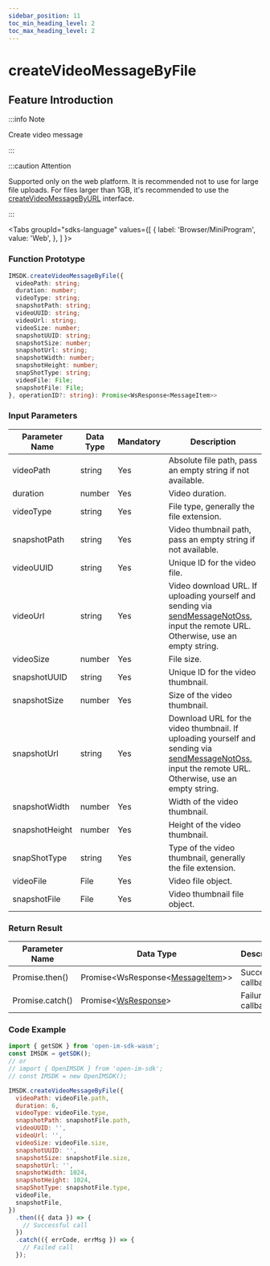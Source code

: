 ```yaml
---
sidebar_position: 11
toc_min_heading_level: 2
toc_max_heading_level: 2
---
```


# createVideoMessageByFile

## Feature Introduction

:::info Note

Create video message

:::

:::caution Attention

Supported only on the web platform. It is recommended not to use for large file uploads. For files larger than 1GB, it's recommended to use the [createVideoMessageByURL](/api/message/createVideoMessageByURL.mdx) interface.

:::

<Tabs
groupId="sdks-language"
values={[
{ label: 'Browser/MiniProgram', value: 'Web', },
]
}>

<TabItem value="Web">

### Function Prototype

```ts showLineNumbers
IMSDK.createVideoMessageByFile({
  videoPath: string;
  duration: number;
  videoType: string;
  snapshotPath: string;
  videoUUID: string;
  videoUrl: string;
  videoSize: number;
  snapshotUUID: string;
  snapshotSize: number;
  snapshotUrl: string;
  snapshotWidth: number;
  snapshotHeight: number;
  snapShotType: string;
  videoFile: File;
  snapshotFile: File;
}, operationID?: string): Promise<WsResponse<MessageItem>>
```

### Input Parameters

| Parameter Name  | Data Type | Mandatory | Description                                                                                                        |
| --------------- | --------- | --------- | ------------------------------------------------------------------------------------------------------------------ |
| videoPath       | string   | Yes       | Absolute file path, pass an empty string if not available.                                                         |
| duration        | number   | Yes       | Video duration.                                                                                                    |
| videoType       | string   | Yes       | File type, generally the file extension.                                                                           |
| snapshotPath    | string   | Yes       | Video thumbnail path, pass an empty string if not available.                                                       |
| videoUUID       | string   | Yes       | Unique ID for the video file.                                                                                      |
| videoUrl        | string   | Yes       | Video download URL. If uploading yourself and sending via [sendMessageNotOss](/api/message/sendMessageNotOss.mdx), input the remote URL. Otherwise, use an empty string. |
| videoSize       | number   | Yes       | File size.                                                                                                         |
| snapshotUUID    | string   | Yes       | Unique ID for the video thumbnail.                                                                                 |
| snapshotSize    | number   | Yes       | Size of the video thumbnail.                                                                                       |
| snapshotUrl     | string   | Yes       | Download URL for the video thumbnail. If uploading yourself and sending via [sendMessageNotOss](/api/message/sendMessageNotOss.mdx), input the remote URL. Otherwise, use an empty string. |
| snapshotWidth   | number   | Yes       | Width of the video thumbnail.                                                                                      |
| snapshotHeight  | number   | Yes       | Height of the video thumbnail.                                                                                     |
| snapShotType    | string   | Yes       | Type of the video thumbnail, generally the file extension.                                                         |
| videoFile       | File     | Yes       | Video file object.                                                                                                 |
| snapshotFile    | File     | Yes       | Video thumbnail file object.                                                                                       |

### Return Result

| Parameter Name  | Data Type                                                          | Description        |
| --------------- | ------------------------------------------------------------------- | ------------------ |
| Promise.then()  | Promise<WsResponse<[MessageItem](/class/message/messageInfo.mdx)>\> | Successful callback|
| Promise.catch() | Promise<[WsResponse](/class/response.mdx)\>                        | Failure callback   |

### Code Example

```js showLineNumbers
import { getSDK } from 'open-im-sdk-wasm';
const IMSDK = getSDK();
// or
// import { OpenIMSDK } from 'open-im-sdk';
// const IMSDK = new OpenIMSDK();

IMSDK.createVideoMessageByFile({
  videoPath: videoFile.path,
  duration: 6,
  videoType: videoFile.type,
  snapshotPath: snapshotFile.path,
  videoUUID: '',
  videoUrl: '',
  videoSize: videoFile.size,
  snapshotUUID: '',
  snapshotSize: snapshotFile.size,
  snapshotUrl: '',
  snapshotWidth: 1024,
  snapshotHeight: 1024,
  snapShotType: snapshotFile.type,
  videoFile,
  snapshotFile,
})
  .then(({ data }) => {
    // Successful call
  })
  .catch(({ errCode, errMsg }) => {
    // Failed call
  });
```

</TabItem>

</Tabs>